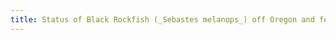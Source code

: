 ```yaml
---
title: Status of Black Rockfish (_Sebastes melanops_) off Oregon and federal waters in 2023
---
```

